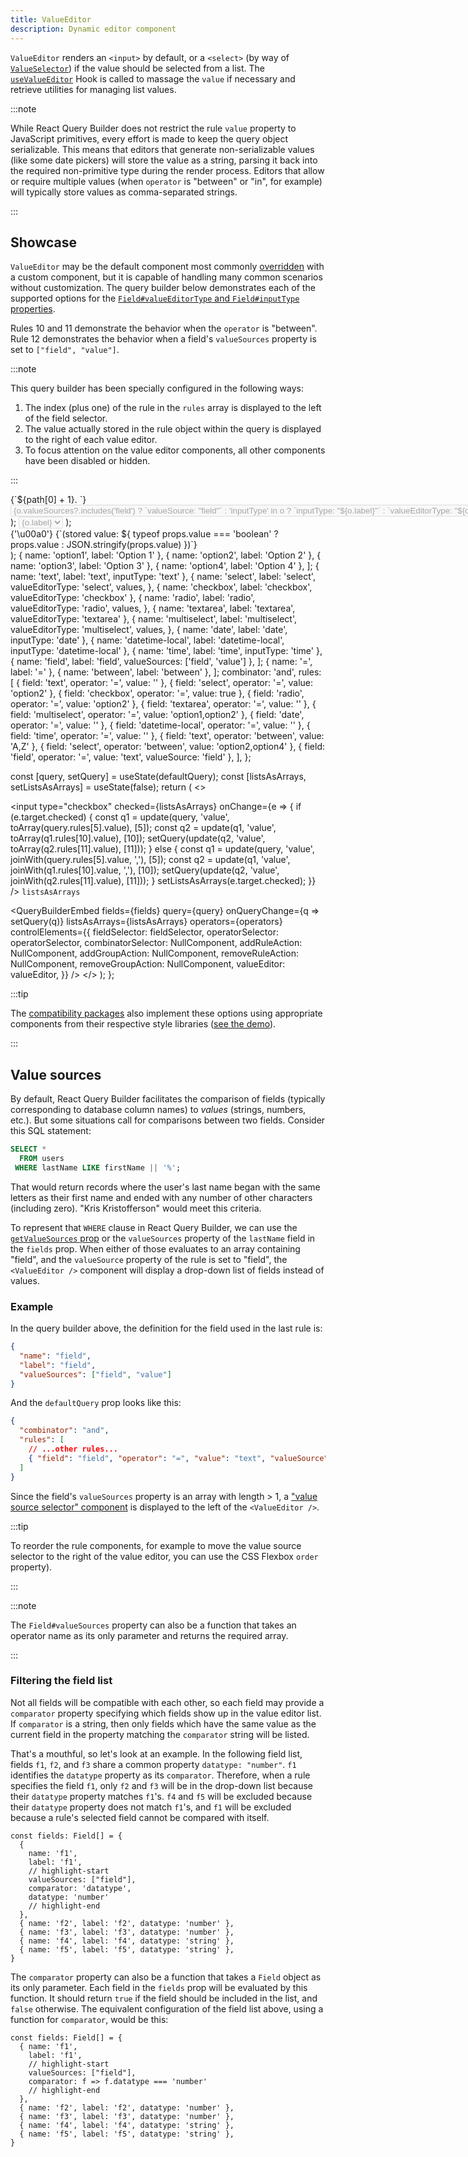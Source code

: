 ```yaml
---
title: ValueEditor
description: Dynamic editor component
---
```



<TypeScriptAdmonition />

`ValueEditor` renders an `<input>` by default, or a `<select>` (by way of [`ValueSelector`](./valueselector)) if the value should be selected from a list. The [`useValueEditor`](../utils/hooks#usevalueeditor) Hook is called to massage the `value` if necessary and retrieve utilities for managing list values.

:::note

While React Query Builder does not restrict the rule `value` property to JavaScript primitives, every effort is made to keep the query object serializable. This means that editors that generate non-serializable values (like some date pickers) will store the value as a string, parsing it back into the required non-primitive type during the render process. Editors that allow or require multiple values (when `operator` is "between" or "in", for example) will typically store values as comma-separated strings.

:::

## Showcase

`ValueEditor` may be the default component most commonly [overridden](./querybuilder#valueeditor) with a custom component, but it is capable of handling many common scenarios without customization. The query builder below demonstrates each of the supported options for the [`Field#valueEditorType` and `Field#inputType` properties](../typescript#fields).

Rules 10 and 11 demonstrate the behavior when the `operator` is "between". Rule 12 demonstrates the behavior when a field's `valueSources` property is set to `["field", "value"]`.

:::note

This query builder has been specially configured in the following ways:

1. The index (plus one) of the rule in the `rules` array is displayed to the left of the field selector.
2. The value actually stored in the rule object within the query is displayed to the right of each value editor.
3. To focus attention on the value editor components, all other components have been disabled or hidden.

:::


  <span>
    {`${path[0] + 1}. `}
    <select value={value} disabled>
      {options.map(o => (
        <option key={o.name} value={o.name}>
          {o.valueSources?.includes('field')
            ? `valueSource: "field"`
            : 'inputType' in o
              ? `inputType: "${o.label}"`
              : `valueEditorType: "${o.label}"`}
        </option>
      ))}
    </select>
  </span>
);
  <select value={value} disabled>
    {options.map(o => (
      <option key={o.name} value={o.name}>
        {o.label}
      </option>
    ))}
  </select>
);
  <div style={{ display: 'flex' }}>
    <ValueEditor {...props} />
    {'\u00a0'}
    <span
      style={{
        fontSize: 'small',
        opacity: 0.5,
      }}>{`(stored value: ${
      typeof props.value === 'boolean' ? props.value : JSON.stringify(props.value)
    })`}</span>
  </div>
);
  { name: 'option1', label: 'Option 1' },
  { name: 'option2', label: 'Option 2' },
  { name: 'option3', label: 'Option 3' },
  { name: 'option4', label: 'Option 4' },
];
  { name: 'text', label: 'text', inputType: 'text' },
  {
    name: 'select',
    label: 'select',
    valueEditorType: 'select',
    values,
  },
  { name: 'checkbox', label: 'checkbox', valueEditorType: 'checkbox' },
  {
    name: 'radio',
    label: 'radio',
    valueEditorType: 'radio',
    values,
  },
  { name: 'textarea', label: 'textarea', valueEditorType: 'textarea' },
  {
    name: 'multiselect',
    label: 'multiselect',
    valueEditorType: 'multiselect',
    values,
  },
  { name: 'date', label: 'date', inputType: 'date' },
  { name: 'datetime-local', label: 'datetime-local', inputType: 'datetime-local' },
  { name: 'time', label: 'time', inputType: 'time' },
  { name: 'field', label: 'field', valueSources: ['field', 'value'] },
];
  { name: '=', label: '=' },
  { name: 'between', label: 'between' },
];
  combinator: 'and',
  rules: [
    { field: 'text', operator: '=', value: '' },
    { field: 'select', operator: '=', value: 'option2' },
    { field: 'checkbox', operator: '=', value: true },
    { field: 'radio', operator: '=', value: 'option2' },
    { field: 'textarea', operator: '=', value: '' },
    { field: 'multiselect', operator: '=', value: 'option1,option2' },
    { field: 'date', operator: '=', value: '' },
    { field: 'datetime-local', operator: '=', value: '' },
    { field: 'time', operator: '=', value: '' },
    { field: 'text', operator: 'between', value: 'A,Z' },
    { field: 'select', operator: 'between', value: 'option2,option4' },
    { field: 'field', operator: '=', value: 'text', valueSource: 'field' },
  ],
};

  const [query, setQuery] = useState(defaultQuery);
  const [listsAsArrays, setListsAsArrays] = useState(false);
  return (
    <>
      <p>
        <label>
          <input
            type="checkbox"
            checked={listsAsArrays}
            onChange={e => {
              if (e.target.checked) {
                const q1 = update(query, 'value', toArray(query.rules[5].value), [5]);
                const q2 = update(q1, 'value', toArray(q1.rules[10].value), [10]);
                setQuery(update(q2, 'value', toArray(q2.rules[11].value), [11]));
              } else {
                const q1 = update(query, 'value', joinWith(query.rules[5].value, ','), [5]);
                const q2 = update(q1, 'value', joinWith(q1.rules[10].value, ','), [10]);
                setQuery(update(q2, 'value', joinWith(q2.rules[11].value), [11]));
              }
              setListsAsArrays(e.target.checked);
            }}
          />
          <code>listsAsArrays</code>
        </label>
      </p>
      <QueryBuilderEmbed
        fields={fields}
        query={query}
        onQueryChange={q => setQuery(q)}
        listsAsArrays={listsAsArrays}
        operators={operators}
        controlElements={{
          fieldSelector: fieldSelector,
          operatorSelector: operatorSelector,
          combinatorSelector: NullComponent,
          addRuleAction: NullComponent,
          addGroupAction: NullComponent,
          removeRuleAction: NullComponent,
          removeGroupAction: NullComponent,
          valueEditor: valueEditor,
        }}
      />
    </>
  );
};

<Showcase />

:::tip

The [compatibility packages](../compat) also implement these options using appropriate components from their respective style libraries ([see the demo](/demo)).

:::

## Value sources

By default, React Query Builder facilitates the comparison of fields (typically corresponding to database column names) to _values_ (strings, numbers, etc.). But some situations call for comparisons between two fields. Consider this SQL statement:

```sql
SELECT *
  FROM users
 WHERE lastName LIKE firstName || '%';
```

That would return records where the user's last name began with the same letters as their first name and ended with any number of other characters (including zero). "Kris Kristofferson" would meet this criteria.

To represent that `WHERE` clause in React Query Builder, we can use the [`getValueSources` prop](./querybuilder#getvaluesources) or the `valueSources` property of the `lastName` field in the `fields` prop. When either of those evaluates to an array containing "field", and the `valueSource` property of the rule is set to "field", the `<ValueEditor />` component will display a drop-down list of fields instead of values.

### Example

In the query builder above, the definition for the field used in the last rule is:

```json
{
  "name": "field",
  "label": "field",
  "valueSources": ["field", "value"]
}
```

And the `defaultQuery` prop looks like this:

```json
{
  "combinator": "and",
  "rules": [
    // ...other rules...
    { "field": "field", "operator": "=", "value": "text", "valueSource": "field" }
  ]
}
```

Since the field's `valueSources` property is an array with length > 1, a ["value source selector" component](./querybuilder#valuesourceselector) is displayed to the left of the `<ValueEditor />`.

:::tip

To reorder the rule components, for example to move the value source selector to the right of the value editor, you can use the CSS Flexbox `order` property).

:::

:::note

The `Field#valueSources` property can also be a function that takes an operator name as its only parameter and returns the required array.

:::

### Filtering the field list

Not all fields will be compatible with each other, so each field may provide a `comparator` property specifying which fields show up in the value editor list. If `comparator` is a string, then only fields which have the same value as the current field in the property matching the `comparator` string will be listed.

That's a mouthful, so let's look at an example. In the following field list, fields `f1`, `f2`, and `f3` share a common property `datatype: "number"`. `f1` identifies the `datatype` property as its `comparator`. Therefore, when a rule specifies the field `f1`, only `f2` and `f3` will be in the drop-down list because their `datatype` property matches `f1`'s. `f4` and `f5` will be excluded because their `datatype` property does not match `f1`'s, and `f1` will be excluded because a rule's selected field cannot be compared with itself.

```tsx
const fields: Field[] = {
  {
    name: 'f1',
    label: 'f1',
    // highlight-start
    valueSources: ["field"],
    comparator: 'datatype',
    datatype: 'number'
    // highlight-end
  },
  { name: 'f2', label: 'f2', datatype: 'number' },
  { name: 'f3', label: 'f3', datatype: 'number' },
  { name: 'f4', label: 'f4', datatype: 'string' },
  { name: 'f5', label: 'f5', datatype: 'string' },
}
```

The `comparator` property can also be a function that takes a `Field` object as its only parameter. Each field in the `fields` prop will be evaluated by this function. It should return `true` if the field should be included in the list, and `false` otherwise. The equivalent configuration of the field list above, using a function for `comparator`, would be this:

```tsx
const fields: Field[] = {
  { name: 'f1',
    label: 'f1',
    // highlight-start
    valueSources: ["field"],
    comparator: f => f.datatype === 'number'
    // highlight-end
  },
  { name: 'f2', label: 'f2', datatype: 'number' },
  { name: 'f3', label: 'f3', datatype: 'number' },
  { name: 'f4', label: 'f4', datatype: 'string' },
  { name: 'f5', label: 'f5', datatype: 'string' },
}
```
